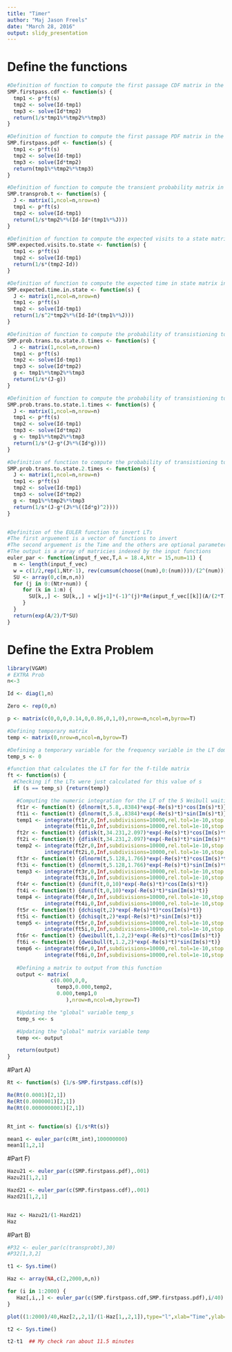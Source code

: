 ```yaml
---
title: "Timer"
author: "Maj Jason Freels"
date: "March 28, 2016"
output: slidy_presentation
---
```


# Define the functions

```r
#Definition of function to compute the first passage CDF matrix in the LT domain
SMP.firstpass.cdf <- function(s) {
  tmp1 <- p*ft(s)  
  tmp2 <- solve(Id-tmp1)
  tmp3 <- solve(Id*tmp2)
  return(1/s*tmp1%*%tmp2%*%tmp3)
}

#Definition of function to compute the first passage PDF matrix in the LT domain
SMP.firstpass.pdf <- function(s) {
  tmp1 <- p*ft(s)  
  tmp2 <- solve(Id-tmp1)
  tmp3 <- solve(Id*tmp2)
  return(tmp1%*%tmp2%*%tmp3)
}

#Definition of function to compute the transient probability matrix in the LT domain
SMP.transprob.t <- function(s) {
  J <- matrix(1,ncol=n,nrow=n)
  tmp1 <- p*ft(s)  
  tmp2 <- solve(Id-tmp1) 
  return(1/s*tmp2%*%(Id-Id*(tmp1%*%J))) 
}

#Definition of function to compute the expected visits to a state matrix in the LT domain
SMP.expected.visits.to.state <- function(s) {
  tmp1 <- p*ft(s)  
  tmp2 <- solve(Id-tmp1) 
  return(1/s*(tmp2-Id)) 
}

#Definition of function to compute the expected time in state matrix in the LT domain
SMP.expected.time.in.state <- function(s) {
  J <- matrix(1,ncol=n,nrow=n)
  tmp1 <- p*ft(s)  
  tmp2 <- solve(Id-tmp1) 
  return(1/s^2*tmp2%*%(Id-Id*(tmp1%*%J))) 
}

#Definition of function to compute the probability of transistioning to state 0 times matrix in the LT domain
SMP.prob.trans.to.state.0.times <- function(s) {
  J <- matrix(1,ncol=n,nrow=n)
  tmp1 <- p*ft(s)  
  tmp2 <- solve(Id-tmp1)
  tmp3 <- solve(Id*tmp2)
  g <- tmp1%*%tmp2%*%tmp3
  return(1/s*(J-g)) 
}

#Definition of function to compute the probability of transistioning to state 1 or less times matrix in the LT domain
SMP.prob.trans.to.state.1.times <- function(s) {
  J <- matrix(1,ncol=n,nrow=n)
  tmp1 <- p*ft(s)  
  tmp2 <- solve(Id-tmp1)
  tmp3 <- solve(Id*tmp2)
  g <- tmp1%*%tmp2%*%tmp3
  return(1/s*(J-g*(J%*%(Id*g)))) 
}

#Definition of function to compute the probability of transistioning to state 2 or less times matrix in the LT domain
SMP.prob.trans.to.state.2.times <- function(s) {
  J <- matrix(1,ncol=n,nrow=n)
  tmp1 <- p*ft(s)  
  tmp2 <- solve(Id-tmp1)
  tmp3 <- solve(Id*tmp2)
  g <- tmp1%*%tmp2%*%tmp3
  return(1/s*(J-g*(J%*%((Id*g)^2)))) 
}


#Definition of the EULER function to invert LTs
#The first arguement is a vector of functions to invert
#The second arguement is the Time and the others are optional parameters
#The output is a array of matricies indexed by the input functions
euler_par <- function(input_f_vec,T,A = 18.4,Ntr = 15,num=11) {
  m <- length(input_f_vec)
  w = c(1/2,rep(1,Ntr-1), rev(cumsum(choose((num),0:(num))))/(2^(num)))
  SU <- array(0,c(m,n,n))
  for (j in 0:(Ntr+num)) { 
     for (k in 1:m) {
       SU[k,,] <- SU[k,,] + w[j+1]*(-1)^(j)*Re(input_f_vec[[k]](A/(2*T)+ j*pi/T*1i))
     }
  }
  return(exp(A/2)/T*SU)
}
```

# Define the Extra Problem

```r

library(VGAM)
# EXTRA Prob
n<-3

Id <- diag(1,n)

Zero <- rep(0,n)

p <- matrix(c(0,0,0,0.14,0,0.86,0,1,0),nrow=n,ncol=n,byrow=T)

#Defining temporary matrix
temp <- matrix(0,nrow=n,ncol=n,byrow=T)

#Defining a temporary variable for the frequency variable in the LT domain
temp_s <- 0

#function that calculates the LT for for the f-tilde matrix 
ft <- function(s) {
  #Checking if the LTs were just calculated for this value of s
  if (s == temp_s) {return(temp)}

   #Computing the numeric integration for the LT of the 5 Weibull waiting time distributions
   ft1r <- function(t) {dlnorm(t,5.8,.8384)*exp(-Re(s)*t)*cos(Im(s)*t)}
   ft1i <- function(t) {dlnorm(t,5.8,.8384)*exp(-Re(s)*t)*sin(Im(s)*t)}
   temp1 <- integrate(ft1r,0,Inf,subdivisions=10000,rel.tol=1e-10,stop.on.error=FALSE)$value - 
            integrate(ft1i,0,Inf,subdivisions=10000,rel.tol=1e-10,stop.on.error=FALSE)$value*1i
   ft2r <- function(t) {dfisk(t,34.231,2.097)*exp(-Re(s)*t)*cos(Im(s)*t)}
   ft2i <- function(t) {dfisk(t,34.231,2.097)*exp(-Re(s)*t)*sin(Im(s)*t)}
   temp2 <- integrate(ft2r,0,Inf,subdivisions=10000,rel.tol=1e-10,stop.on.error=FALSE)$value - 
            integrate(ft2i,0,Inf,subdivisions=10000,rel.tol=1e-10,stop.on.error=FALSE)$value*1i
   ft3r <- function(t) {dlnorm(t,5.128,1.766)*exp(-Re(s)*t)*cos(Im(s)*t)}
   ft3i <- function(t) {dlnorm(t,5.128,1.766)*exp(-Re(s)*t)*sin(Im(s)*t)}
   temp3 <- integrate(ft3r,0,Inf,subdivisions=10000,rel.tol=1e-10,stop.on.error=FALSE)$value - 
            integrate(ft3i,0,Inf,subdivisions=10000,rel.tol=1e-10,stop.on.error=FALSE)$value*1i
   ft4r <- function(t) {dunif(t,0,10)*exp(-Re(s)*t)*cos(Im(s)*t)}
   ft4i <- function(t) {dunif(t,0,10)*exp(-Re(s)*t)*sin(Im(s)*t)}
   temp4 <- integrate(ft4r,0,Inf,subdivisions=10000,rel.tol=1e-10,stop.on.error=FALSE)$value - 
            integrate(ft4i,0,Inf,subdivisions=10000,rel.tol=1e-10,stop.on.error=FALSE)$value*1i
   ft5r <- function(t) {dchisq(t,2)*exp(-Re(s)*t)*cos(Im(s)*t)}
   ft5i <- function(t) {dchisq(t,2)*exp(-Re(s)*t)*sin(Im(s)*t)}
   temp5 <- integrate(ft5r,0,Inf,subdivisions=10000,rel.tol=1e-10,stop.on.error=FALSE)$value - 
            integrate(ft5i,0,Inf,subdivisions=10000,rel.tol=1e-10,stop.on.error=FALSE)$value*1i
   ft6r <- function(t) {dweibull(t,1.2,2)*exp(-Re(s)*t)*cos(Im(s)*t)}
   ft6i <- function(t) {dweibull(t,1.2,2)*exp(-Re(s)*t)*sin(Im(s)*t)}
   temp6 <- integrate(ft6r,0,Inf,subdivisions=10000,rel.tol=1e-10,stop.on.error=FALSE)$value - 
            integrate(ft6i,0,Inf,subdivisions=10000,rel.tol=1e-10,stop.on.error=FALSE)$value*1i
   
   #Defining a matrix to output from this function
   output <- matrix(
              c(0.000,0,0,
                temp3,0.000,temp2,   
                0.000,temp1,0
                   ),nrow=n,ncol=n,byrow=T)

   #Updating the "global" variable temp_s
   temp_s <<- s

   #Updating the "global" matrix variable temp
   temp <<- output

   return(output)
}
```

#Part A)

```r
Rt <- function(s) {1/s-SMP.firstpass.cdf(s)}

Re(Rt(0.0001)[2,1])
Re(Rt(0.0000001)[2,1])
Re(Rt(0.0000000001)[2,1])


Rt_int <- function(s) {1/s*Rt(s)}

mean1 <- euler_par(c(Rt_int),100000000)
mean1[1,2,1]
```


#Part F)

```r
Hazu21 <- euler_par(c(SMP.firstpass.pdf),.001)
Hazu21[1,2,1]

Hazd21 <- euler_par(c(SMP.firstpass.cdf),.001)
Hazd21[1,2,1]


Haz <- Hazu21/(1-Hazd21)
Haz
```


#Part B)

```r
#P32 <- euler_par(c(transprobt),30)
#P32[1,3,2]

t1 <- Sys.time()

Haz <- array(NA,c(2,2000,n,n))

for (i in 1:2000) {
   Haz[,i,,] <- euler_par(c(SMP.firstpass.cdf,SMP.firstpass.pdf),i/40)
}

plot((1:2000)/40,Haz[2,,2,1]/(1-Haz[1,,2,1]),type="l",xlab="Time",ylab="")

t2 <- Sys.time()

t2-t1  ## My check ran about 11.5 minutes
```